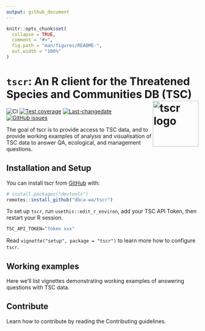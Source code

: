 ```yaml
---
output: github_document
---
```


<!-- README.md is generated from README.Rmd. Please edit that file -->

```r
knitr::opts_chunk$set(
  collapse = TRUE,
  comment = "#>",
  fig.path = "man/figures/README-",
  out.width = "100%"
)
```

# `tscr`: An R client for the Threatened Species and Communities DB (TSC) <img src="man/figures/tscr_logo.png" align="right" alt="tscr logo" width="120" /> 

<!-- badges: start -->
![CI](https://github.com/dbca-wa/tscr/workflows/tic/badge.svg)
[![Test coverage](https://codecov.io/gh/dbca-wa/tscr/branch/master/graph/badge.svg)](https://codecov.io/gh/dbca-wa/tscr?branch=master)
[![Last-changedate](https://img.shields.io/github/last-commit/dbca-wa/tscr.svg)](https://github.com/dbca-wa/tscr/commits/master)
[![GitHub issues](https://img.shields.io/github/issues/dbca-wa/tscr.svg?style=popout)](https://github.com/dbca-wa/tscr/issues)
<!-- badges: end -->

The goal of tscr is to provide access to TSC data, and to provide working 
examples of analysis and visualisation of TSC data to answer QA, ecological, and
management questions.

## Installation and Setup

You can install tscr from [GitHub](https://github.com/dbca-wa/tscr/) with:

``` r
# install.packages("devtools")
remotes::install_github("dbca-wa/tscr")
```

To set up `tscr`, run `usethis::edit_r_environ`, add your TSC API Token, then 
restart your R session.

```r
TSC_API_TOKEN="Token xxx"
```


Read `vignette("setup", package = "tscr")` to learn more how to configure `tscr`.

## Working examples
Here we'll list vignettes demonstrating working examples of answering questions
with TSC data.

## Contribute
Learn how to contribute by reading the Contributing guidelines.
